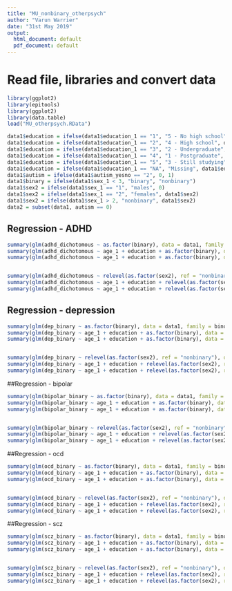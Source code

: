 ---
title: "MU_nonbinary_otherpsych"
author: "Varun Warrier"
date: "31st May 2019"
output:
  html_document: default
  pdf_document: default
---

# Read file, libraries and convert data

```{r}
library(ggplot2)
library(epitools)
library(ggplot2)
library(data.table)
load("MU_otherpsych.RData")

data1$education = ifelse(data1$education_1 == "1", "5 - No high school", 0)
data1$education = ifelse(data1$education_1 == "2", "4 - High school", data1$education)
data1$education = ifelse(data1$education_1 == "3", "2 - Undergraduate", data1$education)
data1$education = ifelse(data1$education_1 == "4", "1 - Postgraduate", data1$education)
data1$education = ifelse(data1$education_1 == "5", "3 - Still studying", data1$education)
data1$education = ifelse(data1$education_1 == "NA", "Missing", data1$education)
data1$autism = ifelse(data1$autism_yesno == "2", 0, 1)
data1$binary = ifelse(data1$sex_1 < 3, "binary", "nonbinary")
data1$sex2 = ifelse(data1$sex_1 == "1", "males", 0)
data1$sex2 = ifelse(data1$sex_1 == "2", "females", data1$sex2)
data1$sex2 = ifelse(data1$sex_1 > 2, "nonbinary", data1$sex2)
data2 = subset(data1, autism == 0)


```

## Regression - ADHD
```{r}
summary(glm(adhd_dichotomous ~ as.factor(binary), data = data1, family = binomial))
summary(glm(adhd_dichotomous ~ age_1 + education + as.factor(binary), data = data1, family = binomial))
summary(glm(adhd_dichotomous ~ age_1 + education + as.factor(binary), data = data2, family = binomial))


summary(glm(adhd_dichotomous ~ relevel(as.factor(sex2), ref = "nonbinary"), data = data1, family = binomial))
summary(glm(adhd_dichotomous ~ age_1 + education + relevel(as.factor(sex2), ref = "nonbinary"), data = data1, family = binomial))
summary(glm(adhd_dichotomous ~ age_1 + education + relevel(as.factor(sex2), ref = "nonbinary"), data = data2, family = binomial))

```

## Regression - depression
```{r}
summary(glm(dep_binary ~ as.factor(binary), data = data1, family = binomial))
summary(glm(dep_binary ~ age_1 + education + as.factor(binary), data = data1, family = binomial))
summary(glm(dep_binary ~ age_1 + education + as.factor(binary), data = data2, family = binomial))


summary(glm(dep_binary ~ relevel(as.factor(sex2), ref = "nonbinary"), data = data1, family = binomial))
summary(glm(dep_binary ~ age_1 + education + relevel(as.factor(sex2), ref = "nonbinary"), data = data1, family = binomial))
summary(glm(dep_binary ~ age_1 + education + relevel(as.factor(sex2), ref = "nonbinary"), data = data2, family = binomial))
```


##Regression - bipolar

```{r}
summary(glm(bipolar_binary ~ as.factor(binary), data = data1, family = binomial))
summary(glm(bipolar_binary ~ age_1 + education + as.factor(binary), data = data1, family = binomial))
summary(glm(bipolar_binary ~ age_1 + education + as.factor(binary), data = data2, family = binomial))


summary(glm(bipolar_binary ~ relevel(as.factor(sex2), ref = "nonbinary"), data = data1, family = binomial))
summary(glm(bipolar_binary ~ age_1 + education + relevel(as.factor(sex2), ref = "nonbinary"), data = data1, family = binomial))
summary(glm(bipolar_binary ~ age_1 + education + relevel(as.factor(sex2), ref = "nonbinary"), data = data2, family = binomial))

```

##Regression - ocd

```{r}
summary(glm(ocd_binary ~ as.factor(binary), data = data1, family = binomial))
summary(glm(ocd_binary ~ age_1 + education + as.factor(binary), data = data1, family = binomial))
summary(glm(ocd_binary ~ age_1 + education + as.factor(binary), data = data2, family = binomial))


summary(glm(ocd_binary ~ relevel(as.factor(sex2), ref = "nonbinary"), data = data1, family = binomial))
summary(glm(ocd_binary ~ age_1 + education + relevel(as.factor(sex2), ref = "nonbinary"), data = data1, family = binomial))
summary(glm(ocd_binary ~ age_1 + education + relevel(as.factor(sex2), ref = "nonbinary"), data = data2, family = binomial))
```

##Regression - scz

```{r}
summary(glm(scz_binary ~ as.factor(binary), data = data1, family = binomial))
summary(glm(scz_binary ~ age_1 + education + as.factor(binary), data = data1, family = binomial))
summary(glm(scz_binary ~ age_1 + education + as.factor(binary), data = data2, family = binomial))


summary(glm(scz_binary ~ relevel(as.factor(sex2), ref = "nonbinary"), data = data1, family = binomial))
summary(glm(scz_binary ~ age_1 + education + relevel(as.factor(sex2), ref = "nonbinary"), data = data1, family = binomial))
summary(glm(scz_binary ~ age_1 + education + relevel(as.factor(sex2), ref = "nonbinary"), data = data2, family = binomial))

```